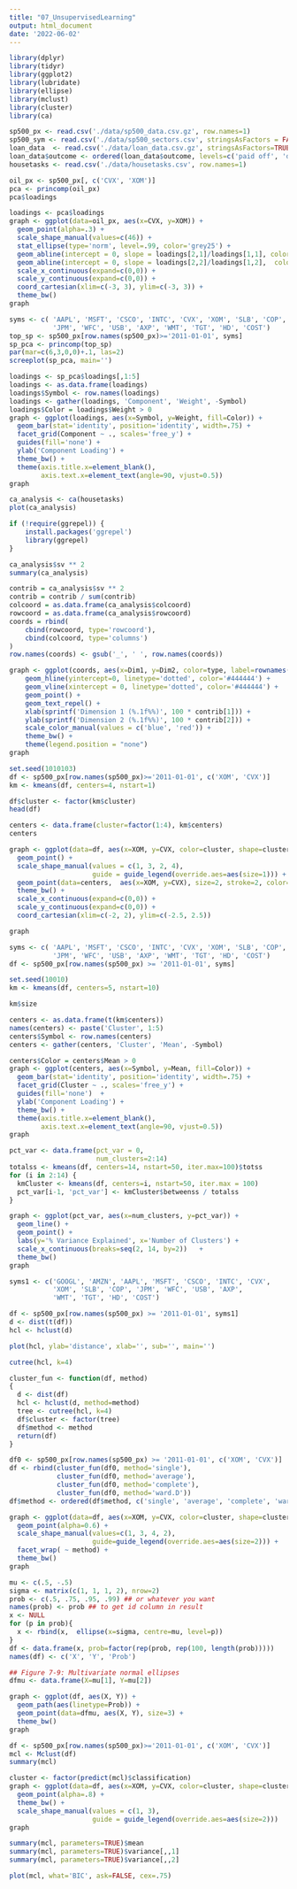 ```yaml
---
title: "07_UnsupervisedLearning"
output: html_document
date: '2022-06-02'
---
```


```r
library(dplyr)
library(tidyr)
library(ggplot2)
library(lubridate)
library(ellipse)
library(mclust)
library(cluster)
library(ca)
```

```r
sp500_px <- read.csv('./data/sp500_data.csv.gz', row.names=1)
sp500_sym <- read.csv('./data/sp500_sectors.csv', stringsAsFactors = FALSE)
loan_data  <- read.csv('./data/loan_data.csv.gz', stringsAsFactors=TRUE)
loan_data$outcome <- ordered(loan_data$outcome, levels=c('paid off', 'default'))
housetasks <- read.csv('./data/housetasks.csv', row.names=1)
```

```r
oil_px <- sp500_px[, c('CVX', 'XOM')]
pca <- princomp(oil_px)
pca$loadings
```

```r
loadings <- pca$loadings
graph <- ggplot(data=oil_px, aes(x=CVX, y=XOM)) +
  geom_point(alpha=.3) +
  scale_shape_manual(values=c(46)) +
  stat_ellipse(type='norm', level=.99, color='grey25') +
  geom_abline(intercept = 0, slope = loadings[2,1]/loadings[1,1], color='grey25', linetype=2) +
  geom_abline(intercept = 0, slope = loadings[2,2]/loadings[1,2],  color='grey25', linetype=2) +
  scale_x_continuous(expand=c(0,0)) + 
  scale_y_continuous(expand=c(0,0)) +
  coord_cartesian(xlim=c(-3, 3), ylim=c(-3, 3)) +
  theme_bw()
graph
```

```r
syms <- c( 'AAPL', 'MSFT', 'CSCO', 'INTC', 'CVX', 'XOM', 'SLB', 'COP',
           'JPM', 'WFC', 'USB', 'AXP', 'WMT', 'TGT', 'HD', 'COST')
top_sp <- sp500_px[row.names(sp500_px)>='2011-01-01', syms]
sp_pca <- princomp(top_sp)
par(mar=c(6,3,0,0)+.1, las=2)
screeplot(sp_pca, main='')
```

```r
loadings <- sp_pca$loadings[,1:5]
loadings <- as.data.frame(loadings)
loadings$Symbol <- row.names(loadings)
loadings <- gather(loadings, 'Component', 'Weight', -Symbol)
loadings$Color = loadings$Weight > 0
graph <- ggplot(loadings, aes(x=Symbol, y=Weight, fill=Color)) +
  geom_bar(stat='identity', position='identity', width=.75) + 
  facet_grid(Component ~ ., scales='free_y') +
  guides(fill='none') +
  ylab('Component Loading') +
  theme_bw() +
  theme(axis.title.x=element_blank(),
        axis.text.x=element_text(angle=90, vjust=0.5))
graph
```

```r
ca_analysis <- ca(housetasks)
plot(ca_analysis)
```

```r
if (!require(ggrepel)) {
    install.packages('ggrepel')
    library(ggrepel)
}
```

```r
ca_analysis$sv ** 2
summary(ca_analysis)
```

```r
contrib = ca_analysis$sv ** 2
contrib = contrib / sum(contrib)
colcoord = as.data.frame(ca_analysis$colcoord)
rowcoord = as.data.frame(ca_analysis$rowcoord)
coords = rbind(
    cbind(rowcoord, type='rowcoord'),
    cbind(colcoord, type='columns')
)
row.names(coords) <- gsub('_', ' ', row.names(coords))

graph <- ggplot(coords, aes(x=Dim1, y=Dim2, color=type, label=rownames(coords), shape=type)) +
    geom_hline(yintercept=0, linetype='dotted', color='#444444') + 
    geom_vline(xintercept = 0, linetype='dotted', color='#444444') +
    geom_point() +
    geom_text_repel() + 
    xlab(sprintf('Dimension 1 (%.1f%%)', 100 * contrib[1])) +
    ylab(sprintf('Dimension 2 (%.1f%%)', 100 * contrib[2])) +
    scale_color_manual(values = c('blue', 'red')) +
    theme_bw() +
    theme(legend.position = "none") 
graph
```

```r
set.seed(1010103)
df <- sp500_px[row.names(sp500_px)>='2011-01-01', c('XOM', 'CVX')]
km <- kmeans(df, centers=4, nstart=1)

df$cluster <- factor(km$cluster)
head(df)
```

```r
centers <- data.frame(cluster=factor(1:4), km$centers)
centers
```

```r
graph <- ggplot(data=df, aes(x=XOM, y=CVX, color=cluster, shape=cluster)) +
  geom_point() +
  scale_shape_manual(values = c(1, 3, 2, 4),
                     guide = guide_legend(override.aes=aes(size=1))) + 
  geom_point(data=centers,  aes(x=XOM, y=CVX), size=2, stroke=2, color='black')  +
  theme_bw() +
  scale_x_continuous(expand=c(0,0)) + 
  scale_y_continuous(expand=c(0,0)) +
  coord_cartesian(xlim=c(-2, 2), ylim=c(-2.5, 2.5))

graph
```

```r
syms <- c( 'AAPL', 'MSFT', 'CSCO', 'INTC', 'CVX', 'XOM', 'SLB', 'COP',
           'JPM', 'WFC', 'USB', 'AXP', 'WMT', 'TGT', 'HD', 'COST')
df <- sp500_px[row.names(sp500_px) >= '2011-01-01', syms]

set.seed(10010)
km <- kmeans(df, centers=5, nstart=10)
```

```r
km$size
```

```r
centers <- as.data.frame(t(km$centers))
names(centers) <- paste('Cluster', 1:5)
centers$Symbol <- row.names(centers)
centers <- gather(centers, 'Cluster', 'Mean', -Symbol)

centers$Color = centers$Mean > 0
graph <- ggplot(centers, aes(x=Symbol, y=Mean, fill=Color)) +
  geom_bar(stat='identity', position='identity', width=.75) + 
  facet_grid(Cluster ~ ., scales='free_y') +
  guides(fill='none')  +
  ylab('Component Loading') +
  theme_bw() +
  theme(axis.title.x=element_blank(),
        axis.text.x=element_text(angle=90, vjust=0.5))
graph
```

```r
pct_var <- data.frame(pct_var = 0,
                      num_clusters=2:14)
totalss <- kmeans(df, centers=14, nstart=50, iter.max=100)$totss
for (i in 2:14) {
  kmCluster <- kmeans(df, centers=i, nstart=50, iter.max = 100)
  pct_var[i-1, 'pct_var'] <- kmCluster$betweenss / totalss
}

graph <- ggplot(pct_var, aes(x=num_clusters, y=pct_var)) +
  geom_line() +
  geom_point() +
  labs(y='% Variance Explained', x='Number of Clusters') +
  scale_x_continuous(breaks=seq(2, 14, by=2))   +
  theme_bw()
graph
```

```r
syms1 <- c('GOOGL', 'AMZN', 'AAPL', 'MSFT', 'CSCO', 'INTC', 'CVX', 
           'XOM', 'SLB', 'COP', 'JPM', 'WFC', 'USB', 'AXP',
           'WMT', 'TGT', 'HD', 'COST')

df <- sp500_px[row.names(sp500_px) >= '2011-01-01', syms1]
d <- dist(t(df))
hcl <- hclust(d)
```

```r
plot(hcl, ylab='distance', xlab='', sub='', main='')
```

```r
cutree(hcl, k=4)
```

```r
cluster_fun <- function(df, method)
{
  d <- dist(df)
  hcl <- hclust(d, method=method)
  tree <- cutree(hcl, k=4)
  df$cluster <- factor(tree)
  df$method <- method
  return(df)
}

df0 <- sp500_px[row.names(sp500_px) >= '2011-01-01', c('XOM', 'CVX')]
df <- rbind(cluster_fun(df0, method='single'),
            cluster_fun(df0, method='average'),
            cluster_fun(df0, method='complete'),
            cluster_fun(df0, method='ward.D'))
df$method <- ordered(df$method, c('single', 'average', 'complete', 'ward.D'))

graph <- ggplot(data=df, aes(x=XOM, y=CVX, color=cluster, shape=cluster)) +
  geom_point(alpha=0.6) +
  scale_shape_manual(values=c(1, 3, 4, 2),
                     guide=guide_legend(override.aes=aes(size=2))) +
  facet_wrap( ~ method) +
  theme_bw()
graph
```

```r
mu <- c(.5, -.5)
sigma <- matrix(c(1, 1, 1, 2), nrow=2)
prob <- c(.5, .75, .95, .99) ## or whatever you want
names(prob) <- prob ## to get id column in result
x <- NULL
for (p in prob){
  x <- rbind(x,  ellipse(x=sigma, centre=mu, level=p))
}
df <- data.frame(x, prob=factor(rep(prob, rep(100, length(prob)))))
names(df) <- c('X', 'Y', 'Prob')

## Figure 7-9: Multivariate normal ellipses
dfmu <- data.frame(X=mu[1], Y=mu[2])

graph <- ggplot(df, aes(X, Y)) + 
  geom_path(aes(linetype=Prob)) +
  geom_point(data=dfmu, aes(X, Y), size=3) +
  theme_bw()
graph
```

```r
df <- sp500_px[row.names(sp500_px)>='2011-01-01', c('XOM', 'CVX')]
mcl <- Mclust(df)
summary(mcl)
```

```r
cluster <- factor(predict(mcl)$classification)
graph <- ggplot(data=df, aes(x=XOM, y=CVX, color=cluster, shape=cluster)) +
  geom_point(alpha=.8) +
  theme_bw() +
  scale_shape_manual(values = c(1, 3),
                     guide = guide_legend(override.aes=aes(size=2))) 
graph
```

```r
summary(mcl, parameters=TRUE)$mean
summary(mcl, parameters=TRUE)$variance[,,1]
summary(mcl, parameters=TRUE)$variance[,,2]
```

```r
plot(mcl, what='BIC', ask=FALSE, cex=.75)
```

